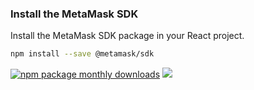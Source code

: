 ### Install the MetaMask SDK

Install the MetaMask SDK package in your React project.

```bash npm2yarn
npm install --save @metamask/sdk
```

[![npm package monthly downloads](https://badgen.net/npm/dm/@metamask/sdk)](https://www.npmjs.com/package/@metamask/sdk) [![](https://data.jsdelivr.com/v1/package/npm/@metamask/sdk/badge)](https://www.jsdelivr.com/package/npm/@metamask/sdk)
